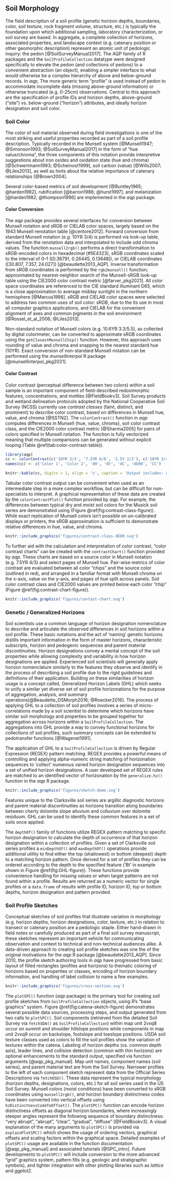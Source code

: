 
<!-- ~2000 words -->
## Soil Morphology

The field description of a soil profile (genetic horizon depths, boundaries, color, soil texture, rock fragment volume, structure, etc.) is typically the foundation upon which additional sampling, laboratory characterization, or soil survey are based. In aggregate, a complete collection of horizons, associated properties, and landscape context (e.g. catenary position or other geomorphic description) represent an atomic unit of pedologic inquiry: the pedon [@SoilSurveyManual2017]. The AQP family of R packages and the `SoilProfileCollection` datatype were designed specifically to elevate the pedon (and collections of pedons) to a convenient abstraction (an object), enabling a simpler interface to what would otherwise be a complex hierarchy of above and below-ground records. In *aqp*, The more generic term "profile" is used instead of pedon to accommodate incomplete data (missing above-ground information) or otherwise truncated (e.g. 0-25cm) observations. Central to this approach are the specification of profile IDs and horizon depths, above-ground ("site") vs. below-ground ("horizon") attributes, and ideally horizon designation and soil color.



### Soil Color
The color of soil material observed during field investigations is one of the most striking and useful properties recorded as part of a soil profile description. Typically recorded in the Munsell system [@Munsell1947; @Simonson1993; @SoilSurveyManual2017] in the form of "hue value/chroma", the three components of this notation provide interpretive suggestions about iron oxides and oxidation state (hue and chroma) [@Schwertmann1993; @Scheinost1999], soil carbon (value) [@Wills2007; @Liles2013], as well as hints about the relative importance of catenary relationships [@Brown2004].

<!-- 2-3 sentences max -->
Several color-based metrics of soil development [@Buntley1965; @harden1982], rubification [@barron1986; @hurst1997], and melanization [@harden1982; @thompson1996] are implemented in the *aqp* package.


#### Color Conversion

The *aqp* package provides several interfaces for conversion between Munsell notation and sRGB or CIELAB color spaces, largely based on the 1943 Munsell renotation table [@centore2012]. Forward conversion from standard Munsell notation (e.g. 10YR 3/4) is performed via look-up table, derived from the renotation data and interpolated to include odd chroma values. The function `munsell2rgb()` performs a direct transformation to sRGB-encoded colors in hexadecimal (#5E4323), sRGB coordinates scaled to the interval of 0--1 ([0.36791, 0.26445, 0.13648]), or CIELAB coordinates ([30.807, 7.357, 24.027]) [@beaudette2013_AQP]. Inverse transformation from sRGB coordinates is performed by the `rgb2munsell()` function; approximated by nearest-neighbor search of the Munsell-sRGB look-up table using the CIE2000 color contrast metric [@farver_pkg2021]. All color space coordinates are referenced to the CIE standard illuminant D65, which is a close approximation to average midday sunlight in the northern hemisphere [@Marcus1998]. sRGB and CIELAB color spaces were selected to address two common uses of soil color: sRGB, due to the its use in most all computer graphics applications, and CIELAB for the convenient alignment of axes and common pigments in the soil environment [@Rossel_et_al_2006; @Liles2013]. 

Non-standard notation of Munsell colors (e.g. 10.6YR 3.3/5.5), as collected by digital colorimeter, can be converted to approximate sRGB coordinates using the `getClosestMunsellChip()` function. However, this approach uses rounding of value and chroma and snapping to the nearest standard hue (10YR). Exact conversion of non-standard Munsell notation can be performed using the *munsellinterpol* R package [@munsellinterpol_pkg2021].



#### Color Contrast

Color contrast (perceptual difference between two colors) within a soil sample is an important component of field-described redoximorphic features, concentrations, and mottles [@FieldBookv3]. Soil Survey products and wetland delineation protocols adopted by the National Cooperative Soil Survey (NCSS) currently use *contrast classes* (faint, distinct, and prominent) to describe color contrast, based on differences in Munsell hue, value, and chroma [@SSTN2]. The `colorContrast()` function in *aqp* computes differences in Munsell {hue, value, chroma}, soil color contrast class, and the CIE2000 color contrast metric [@Sharma2005] for pairs of colors specified in Munsell notation. The function is fully vectorized meaning that multiple comparisons can be generated without explicit looping (Table \@ref(tab:color-contrast-table)).

```r
library(aqp)
cc <- colorContrast(c('10YR 3/3', '7.5YR 6/6', '2.5Y 2/2'), c('10YR 3/4', '5YR 4/6', '5G 4/8'))
names(cc) <- c('Color 1', 'Color 2', 'dH', 'dV', 'dC', 'dE00', 'CC')

knitr::kable(cc, digits = 1, align = 'c', caption = 'Output includes: change in hue (dH), change in value (dV), change in chroma (dC), CIE2000 color contrast (dE00), and NCSS soil color contrast class (CC).')
```

Tabular color contrast output can be convenient when used as an intermediate step in a more complex workflow, but can be difficult for non-specialists to interpret. A graphical representation of these data are created by the `colorContrastPlot()` function provided by *aqp*. For example, the differences between typical dry and moist soil colors for the Musick soil series are demonstrated using (Figure \@ref(fig:contrast-class-figure)). While exact replication of Munsell colors isn't possible on un-calibrated displays or printers, the sRGB approximation is sufficient to demonstrate relative differences in hue, value, and chroma.

```r
knitr::include_graphics('figures/contrast-class-dE00.svg')
```

To further aid with the calculation and interpretation of color contrast, "color contrast charts" can be created with the `contrastChart()` function provided by *aqp*. These charts are based on a source color in Munsell notation (e.g. 7.5YR 4/3) and select pages of Munsell hue. Pair-wise metrics of color contrast are evaluated between all color "chips" and the source color (outlined in red), and arranged in a familiar format with Munsell chroma on the x-axis, value on the y-axis, and pages of hue split across panels. Soil color contrast class and CIE2000 values are printed below each color "chip" (Figure \@ref(fig:contrast-chart-figure)).

```r
knitr::include_graphics('figures/contast-chart.svg')
```



<!-- #### Simulated Color Mixtures -->



<!-- color measurement, standard observers, mixtures [@Marcus1998] -->

<!-- https://www.munsellcolourscienceforpainters.com/ColourSciencePapers/OpenSourceInverseRenotationArticle.pdf --> 

<!-- Paul Centore's work [@centore2012] -->


<!-- `mixMunsell()` -->

<!-- `plotColorMixture()` -->

<!-- `colorMixtureVenn()` -->


<!-- `data("soil_minerals")` -->


### Genetic / Generalized Horizons

Soil scientists use a common language of horizon designation nomenclature to describe and articulate the observed differences in soil horizons within a soil profile. These basic notations and the act of 'naming' genetic horizons distills important information in the form of master horizons, characteristic subscripts, horizon and pedogenic sequences and parent material discontinuities.  Horizon designations convey a mental concept of the soil properties while allowing complexity and variability in how horizon designations are applied. Experienced soil scientists will generally apply horizon nomenclature similarly to the features they observe and identify in the process of describing a soil profile due to the rigid guidelines and definitions of their application.  Building on these similarities of horizon usage is a concept called, Generalized Horizon Labels (GHL) which seeks to unify a similar yet diverse set of soil profile horizonations for the purpose of aggregation, analysis, and summary operations[@Beaudette_DSMorph2016; @Roecker2016]. The process of applying GHL to a collection of soil profiles involves a series of micro-correlations made by a soil scientist to determine which horizons have similar soil morphology and properties to be grouped together for aggregation across horizons within a `SoilProfileCollection`. The aggregations into GHL provide a way to convey functional horizons for collections of soil profiles, such summary concepts can be extended to pedotransfer functions [@Wagenet1991].

The application of GHL to a `SoilProfileCollection` is driven by Regular Expression (REGEX) pattern matching. REGEX provides a powerful means of controlling and applying alpha-numeric string matching of horizonation sequences to 'collect' numerous varied horizon designation sequences into a set of unified horizon designations. A user developed set of REGEX rules are matched to an identified vector of horizonation by the `generalize.hz()` function in the *aqp* R package.  


```r
knitr::include_graphics('figures/sketch-demo.svg')
```


Features unique to the Clarksville soil series are argillic diagnostic horizons and parent material discontinuities as horizons transition along boundaries between cherty dolomite slope alluvium and colluvium over dolomite residuum. GHL can be used to identify these common features in a set of soils once applied.

The `depthOf()` family of functions utilize REGEX pattern matching to specific horizon designation to calculate the depth of occurrence of that horizon designation within a collection of profiles. Given a set of Clarksville soil series profiles a `minDepthOf()` and `maxDepthOf()` operations provide additional utility to find either the top (shallowest) or bottom (deepest) depth to a matching horizon pattern. Once derived for a set of profiles they can be ordered according to the depth to the specified feature ('Bt' in example shown in Figure \@ref(fig:GHL-figure)). These functions provide convenience handling for missing values or when target patterns are not found within a profile. Results are returned as a numeric vector for single profiles or a `data.frame` of results with profile ID, horizon ID, top or bottom depths, horizon designation and pattern provided. 

<!-- thickness, estimateSoilDepth,  -->
 

### Soil Profile Sketches

Conceptual sketches of soil profiles that illustrate variation in morphology (e.g. horizon depths, horizon designations, color, texture, etc.) in relation to transect or catenary position are a pedologic staple. Either hand-drawn in field notes or carefully produced as part of a final soil survey manuscript, these sketches represent an important vehicle for communicating observation and context to technical and non-technical audiences alike. A data-driven approach to creating soil profile sketches was one the of the original motivations for the *aqp* R package [@beaudette2013_AQP]. Since 2010, the profile sketch authoring tools in *aqp* have progressed from basic layout of filled rectangles (profiles and horizons) to thematic coloring of horizons based on properties or classes, encoding of horizon boundary information, and handling of label collision to name a few examples.

```r
knitr::include_graphics('figures/cross-section.svg')
```

The `plotSPC()` function (*aqp* package) is the primary tool for creating soil profile sketches from `SoilProfileCollection` objects, using *R*'s "base graphics" system. Figure \@ref(fig:catena-sketch-figure) demonstrates several possible data sources, processing steps, and output generated from two calls to `plotSPC()`. Soil components (retrieved from the detailed Soil Survey via `fetchSDA()` as `SoilProfileCollection`) within map unit 2vxq8 occur on summit and shoulder hillslope positions while components in map unit 2vxq9 occur on backslope, footslope and toeslope positions. USDA soil texture classes used as colors to fill the soil profiles show the variation of textures within the catena. Labeling of horizon depths (vs. common depth axis), leader lines, and collision detection (common with thin horizons) are optional enhancements to the standard output, specified via function arguments [@aqp_pkg_manual]. Map unit names, component names (soil series), and parent material text are from the Soil Survey. Narrower profiles to the left of each component sketch represent data from the Official Series Descriptions via `fetchOSD()`. These data represent the typical morphology (horizon depths, designations, colors, etc.) for all soil series used in the US Soil Survey. Munsell colors (moist conditions) have been converted to sRGB coordinates using `munsell2rgb()`, and horizon boundary distinctness codes have been converted into vertical offsets using `hzDistinctnessCodeToOffset()`. The `plotSPC()` function can encode horizon distinctness offsets as diagonal horizon boundaries, where increasingly steeper angles represent the following sequence of boundary distinctness: "very abrupt", "abrupt", "clear", "gradual", "diffuse" [@FieldBookv3]. A visual explanation of the many arguments to `plotSPC()` is provided via `explainPlotSPC()` which shows the usage of ordering vectors, graphical offsets and scaling factors within the graphical space. Detailed examples of `plotSPC()` usage are available in the function documentation [@aqp_pkg_manual] and associated tutorials [@SPC_intro].  Future developments to `plotSPC()` will include conversion to the more advanced "grid" graphics system, pattern fills (e.g. geologic and stratigraphic symbols), and tighter integration with other plotting libraries such as *lattice* and *ggplot2*.




<!-- other ideas -->

<!-- data quality / analysis [@Roecker2016] and DSMorph [@Beaudette_DSMorph2016] -->


 <!-- * misc. visualization methods (via `sharpshootR`) (Jay) -->
 <!-- add a SoilTaxonomyDendrogram() plot similar to the output in Zinck, chapter 4 -->
 
 <!-- * `aggregateColorPlot()` -->
 <!-- * `aspect.plot()` -->
 <!-- * `huePositionPlot()` -->
 <!-- * `plotProfileDendrogram()` -->
 <!-- * `plotSoilRelationGraph()` -->
 <!-- * `plotWB()` -->
 
 <!-- * `plotTransect()` -->
 <!-- * `vizHillslopePosition()` and related -->

 
 
 
 
 
 
 
 

